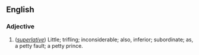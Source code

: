 ==English==
===Adjective===
# (''[[superlative]]'') Little; trifling; inconsiderable; also, inferior; subordinate; as, a petty fault; a petty prince.
